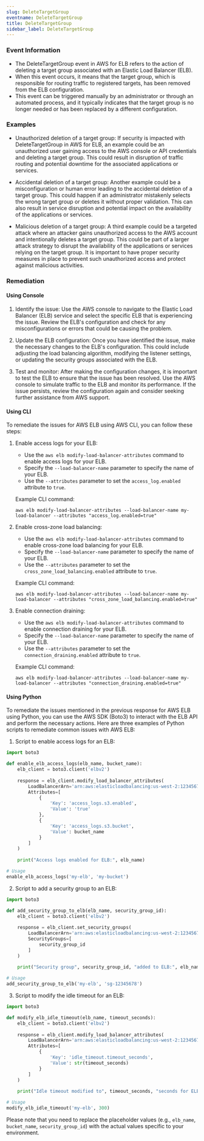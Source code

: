 ```yaml
--- 
slug: DeleteTargetGroup
eventname: DeleteTargetGroup
title: DeleteTargetGroup
sidebar_label: DeleteTargetGroup
---
```

                       
### Event Information

- The DeleteTargetGroup event in AWS for ELB refers to the action of deleting a target group associated with an Elastic Load Balancer (ELB).
- When this event occurs, it means that the target group, which is responsible for routing traffic to registered targets, has been removed from the ELB configuration.
- This event can be triggered manually by an administrator or through an automated process, and it typically indicates that the target group is no longer needed or has been replaced by a different configuration.


### Examples

- Unauthorized deletion of a target group: If security is impacted with DeleteTargetGroup in AWS for ELB, an example could be an unauthorized user gaining access to the AWS console or API credentials and deleting a target group. This could result in disruption of traffic routing and potential downtime for the associated applications or services.

- Accidental deletion of a target group: Another example could be a misconfiguration or human error leading to the accidental deletion of a target group. This could happen if an administrator mistakenly selects the wrong target group or deletes it without proper validation. This can also result in service disruption and potential impact on the availability of the applications or services.

- Malicious deletion of a target group: A third example could be a targeted attack where an attacker gains unauthorized access to the AWS account and intentionally deletes a target group. This could be part of a larger attack strategy to disrupt the availability of the applications or services relying on the target group. It is important to have proper security measures in place to prevent such unauthorized access and protect against malicious activities.

### Remediation

#### Using Console

1. Identify the issue: Use the AWS console to navigate to the Elastic Load Balancer (ELB) service and select the specific ELB that is experiencing the issue. Review the ELB's configuration and check for any misconfigurations or errors that could be causing the problem.

2. Update the ELB configuration: Once you have identified the issue, make the necessary changes to the ELB's configuration. This could include adjusting the load balancing algorithm, modifying the listener settings, or updating the security groups associated with the ELB.

3. Test and monitor: After making the configuration changes, it is important to test the ELB to ensure that the issue has been resolved. Use the AWS console to simulate traffic to the ELB and monitor its performance. If the issue persists, review the configuration again and consider seeking further assistance from AWS support.

#### Using CLI

To remediate the issues for AWS ELB using AWS CLI, you can follow these steps:

1. Enable access logs for your ELB:
   - Use the `aws elb modify-load-balancer-attributes` command to enable access logs for your ELB.
   - Specify the `--load-balancer-name` parameter to specify the name of your ELB.
   - Use the `--attributes` parameter to set the `access_log.enabled` attribute to `true`.

   Example CLI command:
   ```
   aws elb modify-load-balancer-attributes --load-balancer-name my-load-balancer --attributes "access_log.enabled=true"
   ```

2. Enable cross-zone load balancing:
   - Use the `aws elb modify-load-balancer-attributes` command to enable cross-zone load balancing for your ELB.
   - Specify the `--load-balancer-name` parameter to specify the name of your ELB.
   - Use the `--attributes` parameter to set the `cross_zone_load_balancing.enabled` attribute to `true`.

   Example CLI command:
   ```
   aws elb modify-load-balancer-attributes --load-balancer-name my-load-balancer --attributes "cross_zone_load_balancing.enabled=true"
   ```

3. Enable connection draining:
   - Use the `aws elb modify-load-balancer-attributes` command to enable connection draining for your ELB.
   - Specify the `--load-balancer-name` parameter to specify the name of your ELB.
   - Use the `--attributes` parameter to set the `connection_draining.enabled` attribute to `true`.

   Example CLI command:
   ```
   aws elb modify-load-balancer-attributes --load-balancer-name my-load-balancer --attributes "connection_draining.enabled=true"
   ```

#### Using Python

To remediate the issues mentioned in the previous response for AWS ELB using Python, you can use the AWS SDK (Boto3) to interact with the ELB API and perform the necessary actions. Here are three examples of Python scripts to remediate common issues with AWS ELB:

1. Script to enable access logs for an ELB:
```python
import boto3

def enable_elb_access_logs(elb_name, bucket_name):
    elb_client = boto3.client('elbv2')
    
    response = elb_client.modify_load_balancer_attributes(
        LoadBalancerArn='arn:aws:elasticloadbalancing:us-west-2:123456789012:loadbalancer/app/' + elb_name + '/1234567890abcdef',
        Attributes=[
            {
                'Key': 'access_logs.s3.enabled',
                'Value': 'true'
            },
            {
                'Key': 'access_logs.s3.bucket',
                'Value': bucket_name
            }
        ]
    )
    
    print("Access logs enabled for ELB:", elb_name)

# Usage
enable_elb_access_logs('my-elb', 'my-bucket')
```

2. Script to add a security group to an ELB:
```python
import boto3

def add_security_group_to_elb(elb_name, security_group_id):
    elb_client = boto3.client('elbv2')
    
    response = elb_client.set_security_groups(
        LoadBalancerArn='arn:aws:elasticloadbalancing:us-west-2:123456789012:loadbalancer/app/' + elb_name + '/1234567890abcdef',
        SecurityGroups=[
            security_group_id
        ]
    )
    
    print("Security group", security_group_id, "added to ELB:", elb_name)

# Usage
add_security_group_to_elb('my-elb', 'sg-12345678')
```

3. Script to modify the idle timeout for an ELB:
```python
import boto3

def modify_elb_idle_timeout(elb_name, timeout_seconds):
    elb_client = boto3.client('elbv2')
    
    response = elb_client.modify_load_balancer_attributes(
        LoadBalancerArn='arn:aws:elasticloadbalancing:us-west-2:123456789012:loadbalancer/app/' + elb_name + '/1234567890abcdef',
        Attributes=[
            {
                'Key': 'idle_timeout.timeout_seconds',
                'Value': str(timeout_seconds)
            }
        ]
    )
    
    print("Idle timeout modified to", timeout_seconds, "seconds for ELB:", elb_name)

# Usage
modify_elb_idle_timeout('my-elb', 300)
```

Please note that you need to replace the placeholder values (e.g., `elb_name`, `bucket_name`, `security_group_id`) with the actual values specific to your environment.


 